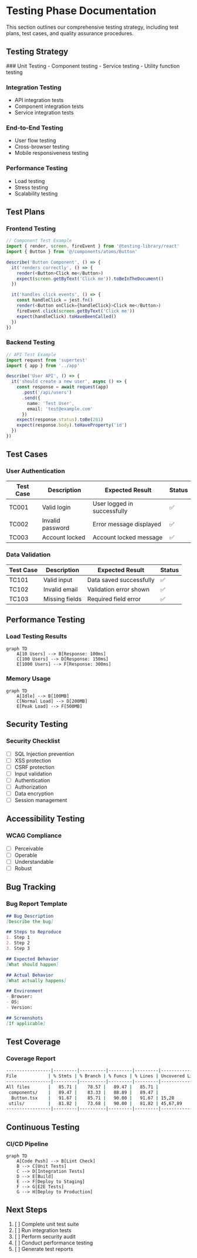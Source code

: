 
# Testing Phase Documentation

<Callout type="info">
  This section outlines our comprehensive testing strategy, including test plans, test cases, and quality assurance procedures.
</Callout>

## Testing Strategy

<Steps>
### Unit Testing
- Component testing
- Service testing
- Utility function testing

### Integration Testing
- API integration tests
- Component integration tests
- Service integration tests

### End-to-End Testing
- User flow testing
- Cross-browser testing
- Mobile responsiveness testing

### Performance Testing
- Load testing
- Stress testing
- Scalability testing
</Steps>

## Test Plans

### Frontend Testing

```typescript
// Component Test Example
import { render, screen, fireEvent } from '@testing-library/react'
import { Button } from '@/components/atoms/Button'

describe('Button Component', () => {
  it('renders correctly', () => {
    render(<Button>Click me</Button>)
    expect(screen.getByText('Click me')).toBeInTheDocument()
  })

  it('handles click events', () => {
    const handleClick = jest.fn()
    render(<Button onClick={handleClick}>Click me</Button>)
    fireEvent.click(screen.getByText('Click me'))
    expect(handleClick).toHaveBeenCalled()
  })
})
```

### Backend Testing

```typescript
// API Test Example
import request from 'supertest'
import { app } from '../app'

describe('User API', () => {
  it('should create a new user', async () => {
    const response = await request(app)
      .post('/api/users')
      .send({
        name: 'Test User',
        email: 'test@example.com'
      })
    expect(response.status).toBe(201)
    expect(response.body).toHaveProperty('id')
  })
})
```

## Test Cases

### User Authentication

| Test Case | Description | Expected Result | Status |
|-----------|-------------|-----------------|--------|
| TC001 | Valid login | User logged in successfully | ✅ |
| TC002 | Invalid password | Error message displayed | ✅ |
| TC003 | Account locked | Account locked message | ✅ |

### Data Validation

| Test Case | Description | Expected Result | Status |
|-----------|-------------|-----------------|--------|
| TC101 | Valid input | Data saved successfully | ✅ |
| TC102 | Invalid email | Validation error shown | ✅ |
| TC103 | Missing fields | Required field error | ✅ |

## Performance Testing

### Load Testing Results

```mermaid
graph TD
    A[10 Users] --> B[Response: 100ms]
    C[100 Users] --> D[Response: 150ms]
    E[1000 Users] --> F[Response: 300ms]
```

### Memory Usage

```mermaid
graph TD
    A[Idle] --> B[100MB]
    C[Normal Load] --> D[200MB]
    E[Peak Load] --> F[500MB]
```

## Security Testing

### Security Checklist
- [ ] SQL Injection prevention
- [ ] XSS protection
- [ ] CSRF protection
- [ ] Input validation
- [ ] Authentication
- [ ] Authorization
- [ ] Data encryption
- [ ] Session management

## Accessibility Testing

### WCAG Compliance
- [ ] Perceivable
- [ ] Operable
- [ ] Understandable
- [ ] Robust

## Bug Tracking

### Bug Report Template
```markdown
## Bug Description
[Describe the bug]

## Steps to Reproduce
1. Step 1
2. Step 2
3. Step 3

## Expected Behavior
[What should happen]

## Actual Behavior
[What actually happens]

## Environment
- Browser:
- OS:
- Version:

## Screenshots
[If applicable]
```

## Test Coverage

### Coverage Report
```bash
-----------------|---------|----------|---------|---------|-------------------
File            | % Stmts | % Branch | % Funcs | % Lines | Uncovered Line #s 
-----------------|---------|----------|---------|---------|-------------------
All files       |   85.71 |    78.57 |   89.47 |   85.71 |                   
 components/    |   89.47 |    83.33 |   88.89 |   89.47 |                   
  Button.tsx    |   91.67 |    85.71 |   90.00 |   91.67 | 15,28            
 utils/         |   81.82 |    73.68 |   90.00 |   81.82 | 45,67,89         
-----------------|---------|----------|---------|---------|-------------------
```

## Continuous Testing

### CI/CD Pipeline
```mermaid
graph TD
    A[Code Push] --> B[Lint Check]
    B --> C[Unit Tests]
    C --> D[Integration Tests]
    D --> E[Build]
    E --> F[Deploy to Staging]
    F --> G[E2E Tests]
    G --> H[Deploy to Production]
```

## Next Steps
1. [ ] Complete unit test suite
2. [ ] Run integration tests
3. [ ] Perform security audit
4. [ ] Conduct performance testing
5. [ ] Generate test reports
``` 
